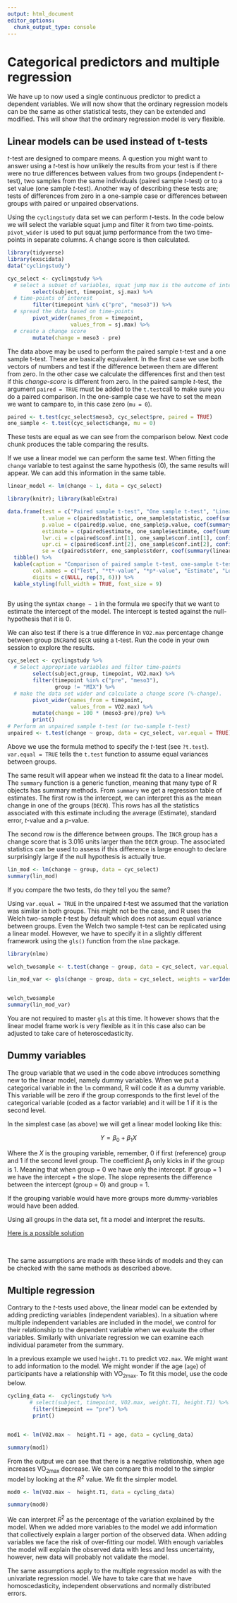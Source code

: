 ```yaml
---
output: html_document
editor_options: 
  chunk_output_type: console
---
```

# Categorical predictors and multiple regression

We have up to now used a single continuous predictor to predict a dependent variables. We will now show that the ordinary regression models can be the same as other statistical tests, they can be extended and modified. This will show that the ordinary regression model is very flexible.

## Linear models can be used instead of t-tests
*t*-test are designed to compare means. A question you might want to answer using a *t*-test is how unlikely the results from your test is if there were no true differences between values from two groups (independent *t*-test), two samples from the same individuals (paired sample *t*-test) or to a set value (one sample *t*-test). Another way of describing these tests are; tests of differences from zero in a one-sample case or differences between groups with paired or unpaired observations.

Using the `cyclingstudy` data set we can perform *t*-tests. In the code below we will select the variable squat jump and filter it from two time-points. `pivot_wider` is used to put squat jump performance from the two time-points in separate columns. A change score is then calculated.  

```r

library(tidyverse)
library(exscidata)
data("cyclingstudy")

cyc_select <- cyclingstudy %>%
  # select a subset of variables, squat jump max is the outcome of interest.
        select(subject, timepoint, sj.max) %>%
  # time-points of interest
        filter(timepoint %in% c("pre", "meso3")) %>%
  # spread the data based on time-points
        pivot_wider(names_from = timepoint, 
                    values_from = sj.max) %>%
  # create a change score
        mutate(change = meso3 - pre) 
```

The data above may be used to perform the paired sample t-test and a one sample t-test. These are basically equivalent. In the first case we use both vectors of numbers and test if the difference between them are different from zero. In the other case we calculate the differences first and then test if this *change-score* is different from zero. In the paired sample *t*-test, the argument `paired = TRUE` must be added to the `t.test`call to make sure you do a paired comparison. In the one-sample case we have to set the mean we want to campare to, in this case zero (`mu = 0`).

```r

paired <- t.test(cyc_select$meso3, cyc_select$pre, paired = TRUE)
one_sample <- t.test(cyc_select$change, mu = 0)

```

These tests are equal as we can see from the comparison below. Next code chunk produces the table comparing the results. 

If we use a linear model we can perform the same test. When fitting the `change` variable to test against the same hypothesis (0), the same results will appear. We can add this information in the same table.

```r
linear_model <- lm(change ~ 1, data = cyc_select)
```



```r
 
library(knitr); library(kableExtra)

data.frame(test = c("Paired sample t-test", "One sample t-test", "Linear model"), 
           t.value = c(paired$statistic, one_sample$statistic, coef(summary(linear_model))[1, 3]), 
           p.value = c(paired$p.value, one_sample$p.value, coef(summary(linear_model))[1, 4]), 
           estimate = c(paired$estimate, one_sample$estimate, coef(summary(linear_model))[1, 1]), 
           lwr.ci = c(paired$conf.int[1], one_sample$conf.int[1], confint(linear_model)[1]),
           upr.ci = c(paired$conf.int[2], one_sample$conf.int[2], confint(linear_model)[2]),
           se = c(paired$stderr, one_sample$stderr, coef(summary(linear_model))[1, 2])) %>%
  tibble() %>%
  kable(caption = "Comparison of paired sample t-test, one-sample t-test of change scores and a linear model", 
        col.names = c("Test", "*t*-value", "*p*-value", "Estimate", "Lower CI", "Upper CI", "Standard error"), 
        digits = c(NULL, rep(3, 6))) %>%
  kable_styling(full_width = TRUE, font_size = 9)
  


```


By using the syntax `change ~ 1` in the formula we specify that we want to estimate the intercept of the model. The intercept is tested against the null-hypothesis that it is 0.

We can also test if there is a true difference in `VO2.max` percentage change between group `INCR`and `DECR` using a t-test. Run the code in your own session to explore the results.

```r

cyc_select <- cyclingstudy %>%
  # Select appropriate variables and filter time-points
        select(subject,group, timepoint, VO2.max) %>%
        filter(timepoint %in% c("pre", "meso3"), 
               group != "MIX") %>%
  # make the data set wider and calculate a change score (%-change).
        pivot_wider(names_from = timepoint, 
                    values_from = VO2.max) %>%
        mutate(change = 100 * (meso3-pre)/pre) %>%
        print()
# Perform an unpaired sample t-test (or two-sample t-test)
unpaired <- t.test(change ~ group, data = cyc_select, var.equal = TRUE)
```

Above we use the formula method to specify the *t*-test (see `?t.test`). `var.equal = TRUE` tells the `t.test` function to assume equal variances between groups.

The same result will appear when we instead fit the data to a linear model. The `summary` function is a generic function, meaning that many type of R objects has summary methods. From `summary` we get a regression table of estimates. The first row is the intercept, we can interpret this as the mean change in one of the groups (`DECR`). This rows has all the statistics associated with this estimate including the average (Estimate), standard error, *t*-value and a *p*-value. 

The second row is the difference between groups. The `INCR` group has a change score that is 3.016 units larger than the `DECR` group. The associated statistics can be used to assess if this difference is large enough to declare surprisingly large if the null hypothesis is actually true.

```r

lin_mod <- lm(change ~ group, data = cyc_select)
summary(lin_mod)

```

If you compare the two tests, do they tell you the same?

Using `var.equal = TRUE` in the unpaired *t*-test we assumed that the variation was similar in both groups. This might not be the case, and R uses the Welch two-sample *t*-test by default which does not assum equal variance between groups. Even the Welch two sample t-test can be replicated using a linear model. However, we have to specify it in a slightly different framework using the `gls()` function from the `nlme` package.  

```r
library(nlme)

welch_twosample <- t.test(change ~ group, data = cyc_select, var.equal = FALSE)

lin_mod_var <- gls(change ~ group, data = cyc_select, weights = varIdent(form = ~1|group), na.action = na.exclude, method = "ML")


welch_twosample
summary(lin_mod_var)

```

You are not required to master `gls` at this time. It however shows that the linear model frame work is very flexible as it in this case also can be adjusted to take care of heteroscedasticity. 

## Dummy variables

The group variable that we used in the code above introduces something new to the linear model, namely dummy variables. When we put a categorical variable in the `lm` command, R will code it as a dummy variable. This variable will be zero if the group corresponds to the first level of the categorical variable (coded as a factor variable) and it will be 1 if it is the second level.

In the simplest case (as above) we will get a linear model looking like this:

$$Y = \beta_0 + \beta_1X$$

Where the $X$ is the grouping variable, remember, 0 if first (reference) group and 1 if the second level group. The coefficient $\beta_1$ only kicks in if the group is 1. Meaning that when group = 0 we have only the intercept. If group = 1 we have the intercept + the slope. The slope represents the difference between the intercept (group = 0) and group = 1.

If the grouping variable would have more groups more dummy-variables would have been added. 

Using all groups in the data set, fit a model and interpret the results.

 <a id="displayText" href="javascript:toggle(2);">Here is a possible solution</a>
  <div id="toggleText2" style="display: none">

```r
cyc_subset <- cyclingstudy %>%
        select(subject,group, timepoint, VO2.max) %>%
        filter(timepoint %in% c("pre", "meso3")) %>%
        pivot_wider(names_from = timepoint, 
                    values_from = VO2.max) %>%
        mutate(change = 100 * (meso3-pre)/pre) %>%
        print()

mod <- lm(change ~ group, data = cyc_subset)

summary(mod)

```

The `DECR` group is the reference group, the intercept shows the mean of this group. Each parameter shows the difference from the reference.



  </div>
  </br>  

The same assumptions are made with these kinds of models and they can be checked with the same methods as described above. 

## Multiple regression

Contrary to the *t*-tests used above, the linear model can be extended by adding predicting variables (independent variables). In a situation where multiple independent variables are included in the model, we control for their relationship to the dependent variable when we evaluate the other variables. Similarly with univariate regression we can examine each individual parameter from the summary.

In a previous example we used `height.T1` to predict `VO2.max`. We might want to add information to the model. We might wonder if the age (`age`) of participants have a relationship with VO~2max~. To fit this model, use the code below.

```r

cycling_data <-  cyclingstudy %>%
       # select(subject, timepoint, VO2.max, weight.T1, height.T1) %>%
        filter(timepoint == "pre") %>%
        print()  
          

mod1 <- lm(VO2.max ~  height.T1 + age, data = cycling_data)

summary(mod1)

```

From the output we can see that there is a negative relationship, when age increases VO~2max~ decrease. We can compare this model to the simpler model by looking at the $R^2$ value. We fit the simpler model.

```r

mod0 <- lm(VO2.max ~  height.T1, data = cycling_data)

summary(mod0)

```

We can interpret $R^2$ as the percentage of the variation explained by the model. When we added more variables to the model we add information that collectively explain a larger portion of the observed data. When adding variables we face the risk of over-fitting our model. With enough variables the model will explain the observed data with less and less uncertainty, however, new data will probably not validate the model.  

The same assumptions apply to the multiple regression model as with the univariate regression model. We have to take care that we have homoscedasticity, independent observations and normally distributed errors. 



